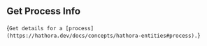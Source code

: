 ## Get Process Info

{`Get details for a [process](https://hathora.dev/docs/concepts/hathora-entities#process).`}